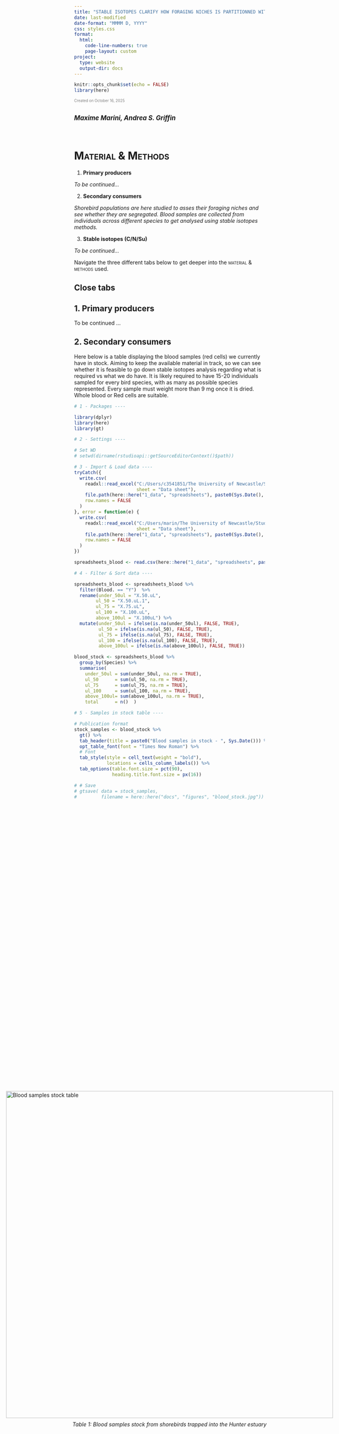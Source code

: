 ```yaml
---
title: "STABLE ISOTOPES CLARIFY HOW FORAGING NICHES IS PARTITIONNED WITHIN MIGRATORY SHOREBIRDS IN THE HUNTER ESTUARY"
date: last-modified
date-format: "MMMM D, YYYY"
css: styles.css
format:
  html:
    code-line-numbers: true
    page-layout: custom
project:
  type: website
  output-dir: docs
---
```


```r
knitr::opts_chunk$set(echo = FALSE)
library(here)
```


<p style="font-size: 0.7em; color: gray;"> Created on October 16, 2025 </p>

## [*Maxime Marini, Andrea S. Griffin*]{style="font-size: 0.8em;"}

\

# [Material & Methods]{.smallcaps}

1.  **Primary producers**

<p style="font-size: 0.9em; color: gray;">

*To be continued...*

</p>

2.  **Secondary consumers**

<p style="font-size: 0.9em; color: gray;">

*Shorebird populations are here studied to asses their foraging niches and see whether they are segregated. Blood samples are collected from individuals across different species to get analysed using stable isotopes methods.*

</p>

3.  **Stable isotopes (C/N/Su)**

<p style="font-size: 0.9em; color: gray;">

*To be continued...*

</p>

::: blockquote-blue
Navigate the three different tabs below to get deeper into the [material & methods]{.smallcaps} used.
:::

::: panel-tabset
## Close tabs

## 1. Primary producers

To be continued ...

## 2. Secondary consumers

Here below is a table displaying the blood samples (red cells) we currently have in stock. Aiming to keep the available material in track, so we can see whether it is feasible to go down stable isotopes analysis regarding what is required vs what we do have.
It is likely required to have 15-20 individuals sampled for every bird species, with as many as possible species represented. Every sample must weight more than 9 mg once it is dried. Whole blood or Red cells are suitable.

```r

# 1 - Packages ----

library(dplyr)
library(here)
library(gt)

# 2 - Settings ----

# Set WD
# setwd(dirname(rstudioapi::getSourceEditorContext()$path)) 

# 3 - Import & Load data ----
tryCatch({
  write.csv(
    readxl::read_excel("C:/Users/c3541851/The University of Newcastle/StudentGroupPhD - Louise Williams and Mattea Taylor - General/Bloods and feathers records/List of bird blood samples_last update_Aug25.xlsx",
                       sheet = "Data sheet"),
    file.path(here::here("1_data", "spreadsheets"), paste0(Sys.Date(), "-blood-teams.sheet", ".csv")),
    row.names = FALSE
  )
}, error = function(e) {
  write.csv(
    readxl::read_excel("C:/Users/marin/The University of Newcastle/StudentGroupPhD - Louise Williams and Mattea Taylor - General/Bloods and feathers records/List of bird blood samples_last update_Aug25.xlsx",
                       sheet = "Data sheet"),
    file.path(here::here("1_data", "spreadsheets"), paste0(Sys.Date(), "-blood-teams.sheet", ".csv")),
    row.names = FALSE
  )
})

spreadsheets_blood <- read.csv(here::here("1_data", "spreadsheets", paste0(Sys.Date(), "-blood-teams.sheet.csv")))

# 4 - Filter & Sort data ----

spreadsheets_blood <- spreadsheets_blood %>%
  filter(Blood. == "Y")  %>%
  rename(under_50ul = "X.50.uL",
        ul_50 = "X.50.uL.1",
        ul_75 = "X.75.uL",
        ul_100 = "X.100.uL",
        above_100ul = "X.100uL") %>%
  mutate(under_50ul = ifelse(is.na(under_50ul), FALSE, TRUE),
         ul_50 = ifelse(is.na(ul_50), FALSE, TRUE),
         ul_75 = ifelse(is.na(ul_75), FALSE, TRUE),
         ul_100 = ifelse(is.na(ul_100), FALSE, TRUE),
         above_100ul = ifelse(is.na(above_100ul), FALSE, TRUE))

blood_stock <- spreadsheets_blood %>%
  group_by(Species) %>%
  summarise(
    under_50ul = sum(under_50ul, na.rm = TRUE),
    ul_50      = sum(ul_50, na.rm = TRUE),
    ul_75      = sum(ul_75, na.rm = TRUE),
    ul_100     = sum(ul_100, na.rm = TRUE),
    above_100ul= sum(above_100ul, na.rm = TRUE),
    total      = n()  )

# 5 - Samples in stock table ----

# Publication format
stock_samples <- blood_stock %>%
  gt() %>%
  tab_header(title = paste0("Blood samples in stock - ", Sys.Date())) %>%
  opt_table_font(font = "Times New Roman") %>% 
  # Font
  tab_style(style = cell_text(weight = "bold"),
            locations = cells_column_labels()) %>%
  tab_options(table.font.size = pct(90),
              heading.title.font.size = px(16))

# # Save
# gtsave( data = stock_samples,
#         filename = here::here("docs", "figures", "blood_stock.jpg"))

```


<div style="display: flex; flex-direction: column; align-items: center; justify-content: center; min-height: 60vh;">
  <figure>
    <img src="figures/blood_stock.png"
         alt="Blood samples stock table"
         style="display: block; margin: auto; width: 90vw; max-width: 950px; height: auto;">
    <figcaption style="text-align: center; font-style: italic; margin-top: 8px;">
      Table 1: Blood samples stock from shorebirds trapped into the Hunter estuary
    </figcaption>
  </figure>
</div>  


## 3. Stable isotopes (C/N/Su)

To be continued ...

---

:::


***Availability***

*The analysis are ran through R version 4.5.1 (2025-06-13 ucrt) -- "Great Square Root" and the platform: x86_64-w64-mingw32/x64.*

